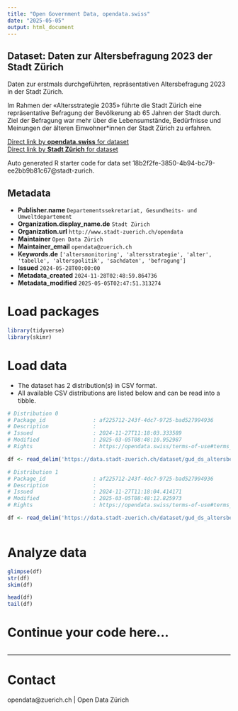```yaml
---
title: "Open Government Data, opendata.swiss"
date: "2025-05-05"
output: html_document
---
```


## Dataset: Daten zur Altersbefragung 2023 der Stadt Zürich

Daten zur erstmals durchgeführten, repräsentativen Altersbefragung 2023 in der Stadt Zürich. 

Im Rahmen der «Altersstrategie 2035» führte die Stadt Zürich eine repräsentative Befragung der Bevölkerung ab 65 Jahren der Stadt durch. Ziel der Befragung war mehr über die Lebensumstände, Bedürfnisse und Meinungen der älteren Einwohner*innen der Stadt Zürich zu erfahren.


[Direct link by **opendata.swiss** for dataset](https://opendata.swiss/de/dataset/daten-zur-altersbefragung-2023-der-stadt-zurich)<br>
[Direct link by **Stadt Zürich** for dataset](https://data.stadt-zuerich.ch/dataset/gud_ds_altersbefragung)

Auto generated R starter code for data set 18b2f2fe-3850-4b94-bc79-ee2bb9b81c67@stadt-zurich.

## Metadata

- **Publisher.name** `Departementssekretariat, Gesundheits- und Umweltdepartement`
- **Organization.display_name.de** `Stadt Zürich`
- **Organization.url** `http://www.stadt-zuerich.ch/opendata`
- **Maintainer** `Open Data Zürich`
- **Maintainer_email** `opendata@zuerich.ch`
- **Keywords.de** `['altersmonitoring', 'altersstrategie', 'alter', 'tabelle', 'alterspolitik', 'sachdaten', 'befragung']`
- **Issued** `2024-05-28T00:00:00`
- **Metadata_created** `2024-11-28T02:48:59.864736`
- **Metadata_modified** `2025-05-05T02:47:51.313274`


# Load packages

```r

library(tidyverse)
library(skimr)

```

# Load data

-   The dataset has 2 distribution(s) in CSV format.
-   All available CSV distributions are listed below and can be read into a tibble.

```r

# Distribution 0
# Package_id               : af225712-243f-4dc7-9725-bad527994936
# Description              : 
# Issued                   : 2024-11-27T11:18:03.333589
# Modified                 : 2025-03-05T08:48:10.952987
# Rights                   : https://opendata.swiss/terms-of-use#terms_open

df <- read_delim('https://data.stadt-zuerich.ch/dataset/gud_ds_altersbefragung/download/Altersbefragung_OGD.csv')

# Distribution 1
# Package_id               : af225712-243f-4dc7-9725-bad527994936
# Description              : 
# Issued                   : 2024-11-27T11:18:04.414171
# Modified                 : 2025-03-05T08:48:12.825973
# Rights                   : https://opendata.swiss/terms-of-use#terms_open

df <- read_delim('https://data.stadt-zuerich.ch/dataset/gud_ds_altersbefragung/download/Codelist_Altersbefragung_OGD.csv')



```

# Analyze data

```r

glimpse(df)
str(df)
skim(df)

head(df)
tail(df)

```

# Continue your code here...

```r

```

------------------------------------------------------------------------

# Contact

opendata@zuerich.ch | Open Data Zürich
